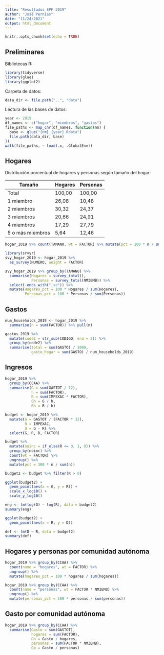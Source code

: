 ```yaml
---
title: "Resultados EPF 2019"
author: "José Pernías"
date: "11/24/2021"
output: html_document
---
```


```r
knitr::opts_chunk$set(echo = TRUE)
```

## Preliminares

Bibliotecas R:
```r
library(tidyverse)
library(glue)
library(ggplot2)
```
Carpeta de datos:
```r
data_dir <- file.path("..", "data")
```

Lectura de las bases de datos:
```r
year <- 2019
df_names <- c("hogar", "miembros", "gastos")
file_paths <- map_chr(df_names, function(nm) {
  base <- glue("{nm}_{year}.Rdata")
  file.path(data_dir, base)
})
walk(file_paths, ~ load(.x, .GlobalEnv))
```

## Hogares 

Distribución porcentual de hogares y personas según tamaño del hogar:

 Tamaño           | Hogares | Personas 
 ---------------- |-------- | --------  
 Total	          | 100,00	| 100,00   
 1 miembro	      |  26,08	|  10,48   
 2 miembros	      |  30,32	|  24,37   
 3 miembros	      |  20,66  |	 24,91   
 4 miembros	      |  17,29	|  27,79   
 5 o más miembros |   5,64	|  12,46   

```r
hogar_2019 %>% count(TAMANO, wt = FACTOR) %>% mutate(pct = 100 * n / sum(n))
```

```r
library(srvyr)
svy_hogar_2019 <- hogar_2019 %>%
  as_survey(NUMERO, weight = FACTOR)
```

```r
svy_hogar_2019 %>% group_by(TAMANO) %>%
  summarise(Hogares = survey_total(), 
            Personas = survey_total(NMIEMB)) %>%
  select(-ends_with("_se")) %>%
  mutate(Hogares_pct = 100 * Hogares / sum(Hogares),
         Personas_pct = 100 * Personas / sum(Personas))

```


## Gastos

```r
num_households_2019 <- hogar_2019 %>% 
  summarise(n = sum(FACTOR)) %>% pull(n)

gastos_2019 %>% 
  mutate(code2 = str_sub(CODIGO, end = 2)) %>%
  group_by(code2) %>%
  summarise(total = sum(GASTO) / 1000,
            gasto_hogar = sum(GASTO) / num_households_2019)
```

## Ingresos

```r
hogar_2019 %>% 
  group_by(CCAA) %>%
  summarise(G = sum(GASTOT / 12), 
            h = sum(FACTOR), 
            R = sum(IMPEXAC * FACTOR),
            Gh = G / h, 
            Rh = R / h)

```

```r
budget <- hogar_2019 %>% 
  mutate(G = GASTOT / (FACTOR * 12), 
         R = IMPEXAC,
         D = G - R) %>%
  select(G, R, D, FACTOR)
```

```r
budget %>% 
  mutate(noinc = if_else(R <= 0, 1, 0)) %>%
  group_by(noinc) %>%
  count(wt = FACTOR) %>%
  ungroup() %>%
  mutate(pct = 100 * n / sum(n))
```


```r
budget2 <- budget %>% filter(R > 0)

ggplot(budget2) +
  geom_point(aes(x = G, y = R)) + 
  scale_x_log10() +
  scale_y_log10()
```

```r

eng <- lm(log(G) ~ log(R), data = budget2)
summary(eng)
```
```r
ggplot(budget2) +
  geom_point(aes(x = R, y = D)) 
```



```r
def <- lm(D ~ R, data = budget2)
summary(def)
```


## Hogares y personas por comunidad autónoma

```r
hogar_2019 %>% group_by(CCAA) %>% 
  count(name = "hogares", wt = FACTOR) %>%
  ungroup() %>% 
  mutate(hogares_pct = 100 * hogares / sum(hogares))
```

```r
hogar_2019 %>% group_by(CCAA) %>% 
  count(name = "personas", wt = FACTOR * NMIEMB) %>%
  ungroup() %>% 
  mutate(personas_pct = 100 * personas / sum(personas))
```

## Gasto por comunidad autónoma

```r
hogar_2019 %>% group_by(CCAA) %>% 
  summarise(Gasto = sum(GASTOT), 
            hogares = sum(FACTOR), 
            Gh = Gasto / hogares, 
            personas = sum(FACTOR * NMIEMB),
            Gp = Gasto / personas)
```

